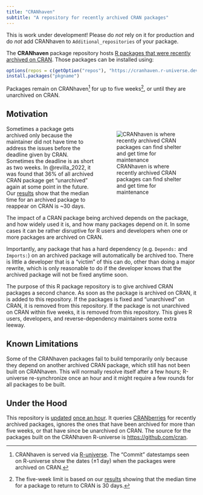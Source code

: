 ```yaml
---
title: "CRANhaven"
subtitle: "A repository for recently archived CRAN packages"
---
```


::: {.callout-warning}

This is work under development! Please do _not_ rely on it for
production and do _not_ add CRANhaven to `Additional_repositories` of
your package.

:::


The **CRANhaven** package repository hosts [R packages that were
recently archived on CRAN]. Those packages can be installed using:

```r
options(repos = c(getOption("repos"), "https://cranhaven.r-universe.dev"))
install.packages("pkgname")
```

Packages remain on CRANhaven[^1] for up to five weeks[^2], or until
they are unarchived on CRAN.

[^1]: CRANhaven is served via [R-universe]. The "Commit" datestamps
seen on R-universe show the dates (±1 day) when the packages were
archived on CRAN.

[^2]: The five-week limit is based on our [results] showing that the
median time for a package to return to CRAN is 30 days.


## Motivation

<div>

<div style="float: right; padding-bottom: 2ex; padding-left: 2ex; width: 50%;">
![CRANhaven is where recently archived CRAN packages can find shelter and get time for maintenance](assets/cranhaven-art.webp){fig-alt="Image depicting a dramatic and stylized seascape. There is a large, cliff-like formation on the left with water cascading down its side, simulating a waterfall. On the right, a massive, vertical wall with the words 'CRAN HAVEN' written on it creates a stark contrast with the natural features. The wall appears to be constructed out of container-like structures, suggesting a man-made barrier or perhaps an installation by the sea. In the water, several ships are visible at varying distances from the viewer, likely representing different types of fishing or sailing vessels. They add a sense of scale and activity to the scene. Above, the sky is filled with textured clouds, and sunbeams break through them, casting a warm light on the ocean and parts of the cliffs, which creates a visually striking effect. The overall atmosphere is one of a surreal blend between the natural world and human influence, possibly implying a safe harbor or refuge symbolized by the words on the wall. The art style is reminiscent of a digital painting, with a high level of detail and a dramatic interplay of light and shadow."}
</div>

Sometimes a package gets archived only because the maintainer did not
have time to address the issues before the deadline given by
CRAN. Sometimes the deadline is as short as two weeks. In
@revilla_2022, it was found that 36% of all archived CRAN package get
"unarchived" again at some point in the future. Our [results] show
that the median time for an archived package to reappear on CRAN is
~30 days.

The impact of a CRAN package being archived depends on the
package, and how widely used it is, and how many packages depend on
it. In some cases it can be rather disruptive for R users and
developers when one or more packages are archived on CRAN.

Importantly, any package that has a hard dependency (e.g. `Depends:`
and `Imports:`) on an archived package will automatically be archived
too. There is little a developer that is a "victim" of this can do,
other than doing a major rewrite, which is only reasonable to do if
the developer knows that the archived package will not be fixed
anytime soon.

The purpose of this R package repository is to give archived CRAN
packages a second chance. As soon as the package is archived on CRAN,
it is added to this repository. If the packages is fixed and
"unarchived" on CRAN, it is removed from this repository. If the
package is not unarchived on CRAN within five weeks, it is removed
from this repository. This gives R users, developers, and
reverse-dependency maintainers some extra leeway.
</div>


## Known Limitations

Some of the CRANhaven packages fail to build temporarily only because
they depend on another archived CRAN package, which still has not been
built on CRANhaven. This will normally resolve itself after a few
hours; R-universe re-synchronize once an hour and it might require a
few rounds for all packages to be built.


## Under the Hood

This repository is
[updated](https://github.com/r-universe/cranhaven/actions) [once an
hour](https://github.com/cranhaven/cranhaven.r-universe.dev/blob/main/.github/workflows/update.yml). It
queries
[CRANberries](https://dirk.eddelbuettel.com/cranberries/cran/removed/)
for recently archived packages, ignores the ones that have been
archived for more than five weeks, or that have since be unarchived on
CRAN. The source for the packages built on the CRANhaven R-universe is
<https://github.com/cran>.


[CRANhaven]: https://cranhaven.r-universe.dev
[R-universe]: https://cranhaven.r-universe.dev
[results]: cran-archiving-stats.html
[R packages that were recently archived on CRAN]: dashboard-live.html